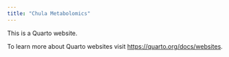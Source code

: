 ```yaml
---
title: "Chula Metabolomics"
---
```


This is a Quarto website.

To learn more about Quarto websites visit <https://quarto.org/docs/websites>.

